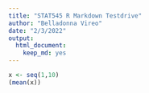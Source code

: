 ```yaml
---
title: "STAT545 R Markdown Testdrive"
author: "Belladonna Vireo"
date: "2/3/2022"
output: 
  html_document: 
    keep_md: yes
---
```


```r
x <- seq(1,10)
(mean(x))
```

